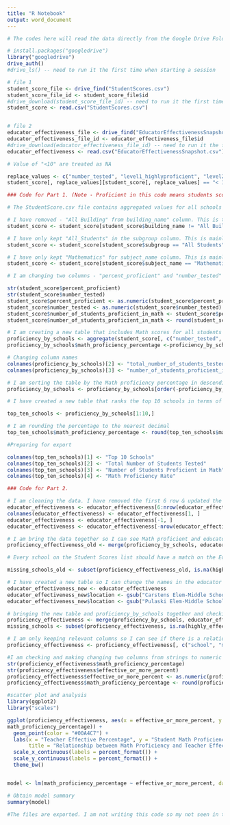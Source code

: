 ---
title: "R Notebook"
output: word_document
---


```{r}

# The codes here will read the data directly from the Google Drive Folder where the documents were shared

# install.packages("googledrive")
library("googledrive")
drive_auth()
#drive_ls() -- need to run it the first time when starting a session

# file 1
student_score_file <- drive_find("StudentScores.csv")
student_score_file_id <- student_score_file$id
#drive_download(student_score_file_id) -- need to run it the first time when starting a session
student_score <- read.csv("StudentScores.csv")


# file 2
educator_effectiveness_file <- drive_find("EducatorEffectivenessSnapshot.csv")
educator_effectiveness_file_id <- educator_effectiveness_file$id
#drive_download(educator_effectiveness_file_id) -- need to run it the first time when starting a session
educator_effectiveness <- read.csv("EducatorEffectivenessSnapshot.csv")

```

```{r}
# Value of "<10" are treated as NA

replace_values <- c("number_tested", "level1_highlyproficient", "level2_proficient", "level3_notproficient", "level4_notproficient", "percent_proficient", "average_scaled_score")
student_score[, replace_values][student_score[, replace_values] == "< 10"] <- NA
```


```{r}
### Code for Part 1. (Note - Proficient in this code means students scoring at proficient or higher)
```


```{r}
# The StudentScore.csv file contains aggregated values for all schools in a district, broken down by grade and subgroup. In order to show students who are proficient or higher in Math at each school, I have removed done three things:

# I have removed - "All Building" from building_name" column. This is to ensure that the analysis is school-specific.
student_score <- student_score[student_score$building_name != "All Buildings", ]

# I have only kept "All_Students" in the subgroup column. This is mainly because of the Part 1 question parameter. This will give us analysis of all students at each school, and avoid any confounding factors as students  can belong to different subgroups.
student_score <- student_score[student_score$subgroup == "All Students", ]

# I have only kept "Mathematics" for subject_name column. This is mainly because of the Part 1 question parameter.
student_score <- student_score[student_score$subject_name == "Mathematics", ]

# I am changing two columns - "percent_proficient" and "number_tested" from strings to numeric data types to enable mathematical calculation and create a new column that shows the number of students who are proficient in Math. This new column is the rounded to the nearest whole number to show number of students.

str(student_score$percent_proficient)
str(student_score$number_tested)
student_score$percent_proficient <- as.numeric(student_score$percent_proficient)
student_score$number_tested <- as.numeric(student_score$number_tested)
student_score$number_of_students_proficient_in_math <- student_score$percent_proficient * student_score$number_tested
student_score$number_of_students_proficient_in_math <- round(student_score$number_of_students_proficient_in_math)
```


```{r}
# I am creating a new table that includes Math scores for all students per school. The table includes the total number of students who were tested in Math at each school, as well as the number of students who were proficient in Math. I have calculated a new column to show the Math proficiency percentage at each school.  
proficiency_by_schools <- aggregate(student_score[, c("number_tested", "number_of_students_proficient_in_math")], by = list(school = student_score$building_name), sum, na.rm = TRUE)
proficiency_by_schools$math_proficiency_percentage <-proficiency_by_schools$number_of_students_proficient_in_math * 100 / proficiency_by_schools$number_tested

# Changing column names
colnames(proficiency_by_schools)[2] <- "total_number_of_students_tested_in_math"
colnames(proficiency_by_schools)[3] <- "number_of_students_proficient_in_math"

# I am sorting the table by the Math proficiency percentage in descending order. I have decided not to round the percentage decimals because I will be selecting the top 10 schools based on their Math proficiency percentage, and I do not want the decimal points to affect the ranking in any way.
proficiency_by_schools <- proficiency_by_schools[order(-proficiency_by_schools$math_proficiency_percentage),]
```


```{r}
# I have created a new table that ranks the top 10 schools in terms of Math proficiency. The table includes three columns: the total number of students who were tested in Math at each school, the number of students who were proficient in Math, and the Math proficiency percentage for each school.

top_ten_schools <- proficiency_by_schools[1:10,]

# I am rounding the percentage to the nearest decimal
top_ten_schools$math_proficiency_percentage <- round(top_ten_schools$math_proficiency_percentage * 100) / 100
```


```{r}
#Preparing for export

colnames(top_ten_schools)[1] <- "Top 10 Schools"
colnames(top_ten_schools)[2] <- "Total Number of Students Tested"
colnames(top_ten_schools)[3] <- "Number of Students Proficient in Math"
colnames(top_ten_schools)[4] <- "Math Proficiency Rate"

```




```{r}

### Code for Part 2.

```

```{r}

# I am cleaning the data. I have removed the first 6 row & updated the title. Also, I have removed the last row.
educator_effectiveness <- educator_effectiveness[6:nrow(educator_effectiveness), ]
colnames(educator_effectiveness) <- educator_effectiveness[1, ]
educator_effectiveness <- educator_effectiveness[-1, ]
educator_effectiveness <- educator_effectiveness[-nrow(educator_effectiveness), ]

```


```{r}

# I am bring the data together so I can see Math proficient and educator effectiveness for each school together
proficiency_effectiveness_old <- merge(proficiency_by_schools, educator_effectiveness, by.x = "school", by.y = "location", all.x = TRUE)

# Every school on the Student Scores list should have a match on the Educator Effectiveness Snapshot list, so I am checking here which ones didnt match

missing_schools_old <- subset(proficiency_effectiveness_old, is.na(highly_effective))

# I have created a new table so I can change the names in the educator effectiveness to make it consisten with the student score file
educator_effectiveness_new <- educator_effectiveness
educator_effectiveness_new$location <- gsub("Carstens Elem-Middle School", "Carstens Elementary-Middle School", educator_effectiveness_new$location)
educator_effectiveness_new$location <- gsub("Pulaski Elem-Middle School", "Pulaski Elementary-Middle School", educator_effectiveness_new$location)

# bringing the new table and proficiency_by_schools together and checking that all schools matched
proficiency_effectiveness <- merge(proficiency_by_schools, educator_effectiveness_new, by.x = "school", by.y = "location", all.x = TRUE)
missing_schools <- subset(proficiency_effectiveness, is.na(highly_effective))

# I am only keeping relevant columns so I can see if there is a relationship between the math proficiency of a school’s students and the effectiveness of its teachers
proficiency_effectiveness <- proficiency_effectiveness[, c("school", "math_proficiency_percentage", "effective_or_more_percent")]

#I am checking and making changing two columns from strings to numeric data types to enable mathematical calculation
str(proficiency_effectiveness$math_proficiency_percentage)
str(proficiency_effectiveness$effective_or_more_percent)
proficiency_effectiveness$effective_or_more_percent <- as.numeric(proficiency_effectiveness$effective_or_more_percent)
proficiency_effectiveness$math_proficiency_percentage <- round(proficiency_effectiveness$math_proficiency_percentage / 100, 2)


```

```{r}
#scatter plot and analysis
library(ggplot2)
library("scales")

ggplot(proficiency_effectiveness, aes(x = effective_or_more_percent, y = 
math_proficiency_percentage)) + 
  geom_point(color = "#00A4C7") + 
  labs(x = "Teacher Effective Percentage", y = "Student Math Proficiency Percentage", 
       title = "Relationship between Math Proficiency and Teacher Effectiveness") +
  scale_x_continuous(labels = percent_format()) +
  scale_y_continuous(labels = percent_format()) +
  theme_bw()


model <- lm(math_proficiency_percentage ~ effective_or_more_percent, data = proficiency_effectiveness)

# Obtain model summary
summary(model)


```



```{r}
#The files are exported. I am not writing this code so my not seen in the path name

```


